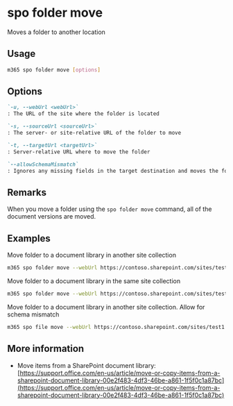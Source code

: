 
# spo folder move

Moves a folder to another location

## Usage

```sh
m365 spo folder move [options]
```

## Options

```md defintion-list
`-u, --webUrl <webUrl>`
: The URL of the site where the folder is located

`-s, --sourceUrl <sourceUrl>`
: The server- or site-relative URL of the folder to move

`-t, --targetUrl <targetUrl>`
: Server-relative URL where to move the folder

`--allowSchemaMismatch`
: Ignores any missing fields in the target destination and moves the folder anyway
```

<Global />

## Remarks

When you move a folder using the `spo folder move` command, all of the document versions are moved.

## Examples

Move folder to a document library in another site collection

```sh
m365 spo folder move --webUrl https://contoso.sharepoint.com/sites/test1 --sourceUrl /Shared%20Documents/MyFolder --targetUrl /sites/test2/Shared%20Documents/
```

Move folder to a document library in the same site collection

```sh
m365 spo folder move --webUrl https://contoso.sharepoint.com/sites/test1 --sourceUrl /Shared%20Documents/MyFolder --targetUrl /sites/test1/HRDocuments/
```

Move folder to a document library in another site collection. Allow for schema mismatch

```sh
m365 spo file move --webUrl https://contoso.sharepoint.com/sites/test1 --sourceUrl /Shared%20Documents/sp1.pdf --targetUrl /sites/test2/Shared%20Documents/ --allowSchemaMismatch
```

## More information

- Move items from a SharePoint document library: [https://support.office.com/en-us/article/move-or-copy-items-from-a-sharepoint-document-library-00e2f483-4df3-46be-a861-1f5f0c1a87bc](https://support.office.com/en-us/article/move-or-copy-items-from-a-sharepoint-document-library-00e2f483-4df3-46be-a861-1f5f0c1a87bc)
